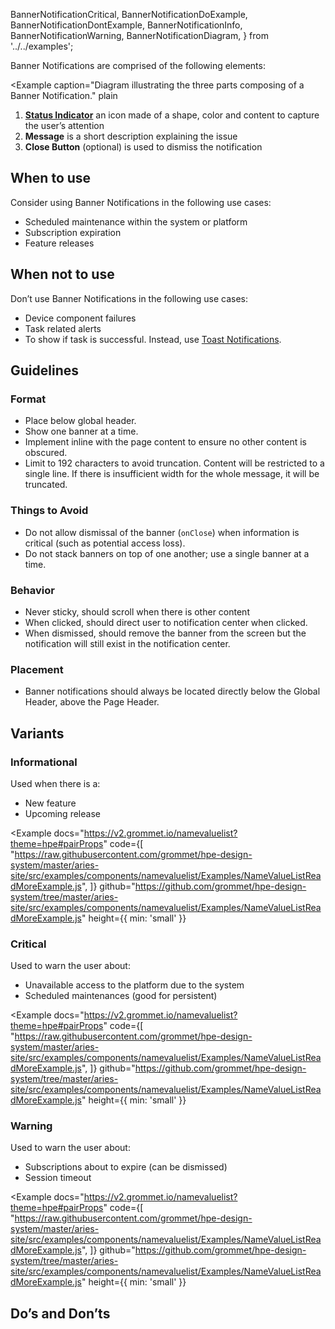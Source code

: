   BannerNotificationCritical,
  BannerNotificationDoExample,
  BannerNotificationDontExample,
  BannerNotificationInfo,
  BannerNotificationWarning,
  BannerNotificationDiagram,
} from '../../examples';

Banner Notifications are comprised of the following elements:

<Example
  caption="Diagram illustrating the three parts composing of a Banner Notification."
  plain
>
  <BannerNotificationDiagram />
</Example>

1. [**Status Indicator**](n/templates/status-indicator) an icon made of a shape, color and content to capture the user’s attention
2. **Message** is a short description explaining the issue
3. **Close Button** (optional) is used to dismiss the notification

## When to use

Consider using Banner Notifications in the following use cases:

- Scheduled maintenance within the system or platform
- Subscription expiration
- Feature releases

## When not to use

Don’t use Banner Notifications in the following use cases:

- Device component failures
- Task related alerts
- To show if task is successful. Instead, use [Toast Notifications](/templates/toast-notifications).

## Guidelines

### Format

- Place below global header.
- Show one banner at a time.
- Implement inline with the page content to ensure no other content is obscured.
- Limit to 192 characters to avoid truncation. Content will be restricted to a single line. If there is insufficient width for the whole message, it will be truncated.

### Things to Avoid

- Do not allow dismissal of the banner (`onClose`) when information is critical (such as potential access loss).
- Do not stack banners on top of one another; use a single banner at a time.

### Behavior

- Never sticky, should scroll when there is other content
- When clicked, should direct user to notification center when clicked.
- When dismissed, should remove the banner from the screen but the notification will still exist in the notification center.

### Placement

- Banner notifications should always be located directly below the Global Header, above the Page Header.

## Variants

### Informational

Used when there is a:

- New feature
- Upcoming release

<Example
  docs="https://v2.grommet.io/namevaluelist?theme=hpe#pairProps"
  code={[
    "https://raw.githubusercontent.com/grommet/hpe-design-system/master/aries-site/src/examples/components/namevaluelist/Examples/NameValueListReadMoreExample.js",
  ]}
  github="https://github.com/grommet/hpe-design-system/tree/master/aries-site/src/examples/components/namevaluelist/Examples/NameValueListReadMoreExample.js"
  height={{ min: 'small' }}
>
  <BannerNotificationInfo />
</Example>

### Critical

Used to warn the user about:

- Unavailable access to the platform due to the system
- Scheduled maintenances (good for persistent)

<Example
  docs="https://v2.grommet.io/namevaluelist?theme=hpe#pairProps"
  code={[
    "https://raw.githubusercontent.com/grommet/hpe-design-system/master/aries-site/src/examples/components/namevaluelist/Examples/NameValueListReadMoreExample.js",
  ]}
  github="https://github.com/grommet/hpe-design-system/tree/master/aries-site/src/examples/components/namevaluelist/Examples/NameValueListReadMoreExample.js"
  height={{ min: 'small' }}
>
  <BannerNotificationCritical />
</Example>

### Warning

Used to warn the user about:

- Subscriptions about to expire (can be dismissed)
- Session timeout

<Example
  docs="https://v2.grommet.io/namevaluelist?theme=hpe#pairProps"
  code={[
    "https://raw.githubusercontent.com/grommet/hpe-design-system/master/aries-site/src/examples/components/namevaluelist/Examples/NameValueListReadMoreExample.js",
  ]}
  github="https://github.com/grommet/hpe-design-system/tree/master/aries-site/src/examples/components/namevaluelist/Examples/NameValueListReadMoreExample.js"
  height={{ min: 'small' }}
>
  <BannerNotificationWarning />
</Example>

## Do’s and Don’ts

<BestPracticeGroup>
  <Example
    height="small"
    bestPractice={{type: 'do', message: 'In this example, names are listed in xsmall size with values displayed in default font-size.'}}
  >
    <BannerNotificationDoExample />
  </Example>
  <Example
    height="small"
    bestPractice={{type: 'dont', message: `Don’t scale names bigger than their value.`}}
  >
    <BannerNotificationDontExample />
  </Example>
</BestPracticeGroup>
